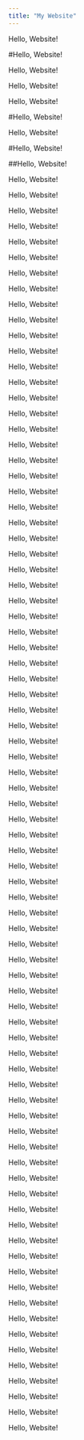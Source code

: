 ```yaml
---
title: "My Website"
---
```



Hello, Website!

#Hello, Website!

Hello, Website!

Hello, Website!

Hello, Website!

#Hello, Website!

Hello, Website!

#Hello, Website!

##Hello, Website!

Hello, Website!

Hello, Website!

Hello, Website!

Hello, Website!

Hello, Website!

Hello, Website!

Hello, Website!

Hello, Website!

Hello, Website!

Hello, Website!

Hello, Website!

Hello, Website!

Hello, Website!

Hello, Website!

Hello, Website!

Hello, Website!

Hello, Website!

Hello, Website!

Hello, Website!

Hello, Website!

Hello, Website!

Hello, Website!

Hello, Website!

Hello, Website!

Hello, Website!

Hello, Website!

Hello, Website!

Hello, Website!

Hello, Website!

Hello, Website!

Hello, Website!

Hello, Website!

Hello, Website!

Hello, Website!

Hello, Website!

Hello, Website!

Hello, Website!

Hello, Website!

Hello, Website!

Hello, Website!

Hello, Website!

Hello, Website!

Hello, Website!

Hello, Website!

Hello, Website!

Hello, Website!

Hello, Website!

Hello, Website!

Hello, Website!

Hello, Website!

Hello, Website!

Hello, Website!

Hello, Website!

Hello, Website!

Hello, Website!

Hello, Website!

Hello, Website!

Hello, Website!

Hello, Website!

Hello, Website!

Hello, Website!

Hello, Website!

Hello, Website!

Hello, Website!

Hello, Website!

Hello, Website!

Hello, Website!

Hello, Website!

Hello, Website!

Hello, Website!

Hello, Website!

Hello, Website!

Hello, Website!

Hello, Website!

Hello, Website!

Hello, Website!

Hello, Website!

Hello, Website!

Hello, Website!

Hello, Website!

Hello, Website!